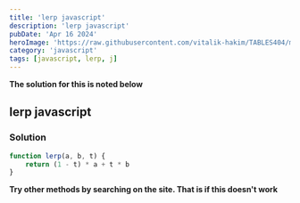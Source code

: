 ```yaml
---
title: 'lerp javascript'
description: 'lerp javascript'
pubDate: 'Apr 16 2024'
heroImage: 'https://raw.githubusercontent.com/vitalik-hakim/TABLES404/main/error_b/JavaScript.png'
category: 'javascript'
tags: [javascript, lerp, j]
---
```


**The solution for this is noted below**

## lerp javascript

### Solution

```javascript
function lerp(a, b, t) {
	return (1 - t) * a + t * b
}
```

**Try other methods by searching on the site. That is if this doesn't work**

